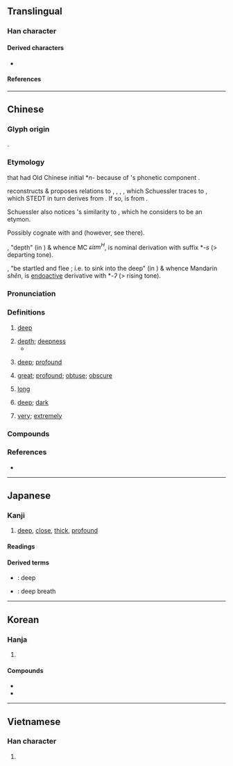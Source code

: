 {{also|探}}
{{character info}}
==Translingual==
{{stroke order|strokes=11}}

===Han character===
{{Han char|rn=85|rad=水|as=08|sn=11|four=37194|canj=EBCD|ids=⿰氵罙}}

====Derived characters====
* {{l|mul|[[𠽉]], [[𪮨]], [[𩴙]], [[𪒗]], [[𡪜]], [[𢊖]], [[𦸂]], [[𬔒]]}}

====References====
{{Han ref|kx=0632.010|dkj=17687|dj=1034.080|hdz=31662.100|uh=6DF1}}

----

==Chinese==
{{zh-forms|alt=㴱,罙,𰜿}}

===Glyph origin===
{{Han etym}}
{{Han compound|水|alt1=氵|t1=water|𥥍|ls=psc|c1=s|c2=p}}.

===Etymology===
{{zh-ref|Unger (1995)}} that  {{zh-l|深}} had Old Chinese initial *''n-'' because of {{zh-l|淰|tr=shěn}}'s phonetic component {{zh-l|念}}. 

{{zh-ref|Schuessler (2007)}} reconstructs {{och-l|深|tr=*nhəm}} & proposes relations to {{cog|lus|hniam||to be low, to sink into (land)}}, {{cog|my|နိမ့်သေ|'''နိမ့်'''သေ|low}}, {{cog|nmf|tr=kʰənim|t=to be humble}}, {{cog|bo|ནེམས་||sink a little, give way}}, which Schuessler traces to {{cog|tbq-pro|*nem||low}}, which STEDT in turn derives from {{cog|sit-pro|*s-n(i/u)(ː)p/m ~ *r/s-nyap/m||pinch, squeeze; press, oppress; submerge, sink into, west, low, soft}}. If so, {{och-l|深|tr=*nhəm}} is from {{inh|zh|sit-pro|-}}.

Schuessler also notices {{och-l|深|tr=*nhəm}}'s similarity to {{och-l|沉|tr=*d-ləm}}, which he considers to be an {{w|Mainland Southeast Asia linguistic area|areal}} etymon.

Possibly cognate with {{zh-l|探}} and {{zh-l|揇}} (however, see there).

{{och-l|深|tr=*nhəms}}, "depth" (in ''{{w|Rites of Zhou}}'') & whence MC ''ɕiɪm<sup>H</sup>'', is nominal derivation with suffix *''-s'' (> departing tone).

{{och-l|淰|tr=*nhəmʔ}}, "be startled and flee {{n-g|(of fish)}}; i.e. to sink into the deep" (in ''{{w|Liji}}'') & whence Mandarin ''shěn'', is [[endoactive]] derivative with *''-ʔ'' (> rising tone).

===Pronunciation===
{{zh-pron
|m=shēn
|m-s=sen1
|c=sam1
|c-t=sim1
|g=siin1
|h=pfs=chhṳ̂m;gd=cem1
|j=seng1
|mb=chéng
|md=chĭng
|mn=ml,jj,tw:chhim/ml:sim
|mn_note=chhim - vernacular; sim - literary
|mn-t=cim1/cing1
|mn-t_note=cim1 - Chaozhou, Shantou; cing1 - Chenghai
|w=1sen
|x=shen1
|mc=y
|oc=y
|ma=y
|cat=a,n,adv
}}
{{zh-attn-split}}

===Definitions===
{{zh-hanzi}}

# {{lb|zh|of distance}} [[deep]]
#: {{zh-ant|淺}}
# [[depth]]; [[deepness]]
#* {{zh-x|凡 輻，量 其 鑿 深 以為{wéi} 輻 廣。|For the spokes, the '''depth''' of the stud hole in the hub equals the width of the spokes.|ref=Zhouli}}
# {{lb|zh|of relationships, etc.}} [[deep]]; [[profound]]
# {{lb|zh|of difficulty}} [[great]]; [[profound]]; [[obtuse]]; [[obscure]]
#: {{zh-x|呢{ni1} 一 題 好 深。|This question is really hard to solve.|C}}
#: {{zh-x|本 書 太 深 喇，我 讀 極 都 唔 明。|This book is too hard; I still can't get it after reading it many times.|C}}
# {{lb|zh|of time}} [[long]]
# {{lb|zh|of colors}} [[deep]]; [[dark]]
#: {{zh-syn|濃}}
#: {{zh-ant|淺|淡}}
# [[very]]; [[extremely]]
#: {{zh-syn|非常}}

===Compounds===
{{zh-der|弘深|不知深淺|外寬內深|好學深思|夜深人靜|夜靜更深|思深語近|夜深|意味深長|居安資深|年深月久|孤軍深入|創鉅痛深|不深|情深骨肉|年深歲改|博大精深|情深意重|交淺言深|情深義重|德深望重|微文深詆|厚貌深情|年深日久|幽深|刻深|履薄臨深|情深似海|市場深化|憂深思遠|如臨深谷|意義深長|功深|如臨深淵|思深憂遠|城府深密|內心深處|加深|恩深義重|堅城深池|一往情深|深遠|春深似海|根深柢固|深入顯出|水深火熱|深溝堅壁|深奧|更深人靜|深坑鄉|深水炸彈|由淺入深|深探海|深人|深拱|深耕|深居簡出|深沉|欲深谿壑|深淵|源深流長|深思|深渺|深厲淺揭|深山窮谷|深不可測|汲深綆短|深化|深圖遠慮|深根固本|深惡痛嫉|深信不疑|深明大義|深入堂奧|澤深恩重|根深蒂固|文深|深根固柢|更深夜靜|深造|深澗|深語|深藏不露|深通|深墨|深宵|深閉固距|日久年深|深重|淵深|深邃|深文周納|更深|深成岩|深厚|深溝堅壘|深秋|深居九重|深深|深言|深思熟慮|水深器|深摯|極深研幾|禍結釁深|深究|環深|深信|景深|深溝高壘|根深固本|深惡痛絕|深宮|深謀遠猷|短綆汲深|深知原委|發人深省|深痼|深淵薄冰|深恐|深呼吸|深思遠慮|材高知深|深稽博考|深文巧劾|文深網密|深談|深文巧詆|研精鉤深|深藏若虛|深念|更深半夜|深淺|故劍情深|測深器|深衣|手足情深|文簡意深|深意|深更半夜|深度報導|深情|深知|火熱水深|萬丈深淵|深計遠慮|深陷|深切|深閨|深長|深谷|深識遠慮|深謀遠慮|深藏遠遁|深藏|深知灼見|深省|深源地震|深根固蒂|深情厚誼|深怕|深微|深廣|深度|深山|深妙|深叢|深入人心|深入|深仇大恨|深交|深宅大院|深夜|深耕易耨|深刻|研深覃精|深文|深湛|日久歲深|日久月深|根深葉茂|深思極慮|深入淺出|深奸巨猾|深入骨髓|雅人深致|臨深履冰|義重恩深|高岸深谷|罪孽深重|綆短汲深|高壁深塹|罪逆深重|義氣深重|重門深鎖|間深裡|葡萄深碧|衡門深巷|茂林深竹|計深慮遠|臼頭深目|罪惡深重|諱莫如深|高深莫測|縱深|莫測高深|鶼鰈情深|高舉深藏|高深|良深|高壘深溝|高壘深塹|高城深溝|高城深塹|罪業深重|超深水港|高壁深壘|軟土深掘|資深|面壁功深|精深|高壘深壁|進深|艱深|言淺意深|雪深|阻深|舐犢情深|臨深履薄|船深|遠慮深計|遠慮深思|遠引深潛|高城深池|鉤深致遠|謀慮深遠|誘敵深入|血海深仇|老謀深算|義重情深|挑戰者深淵|深都|深河|深更|深坑|深州|深圳|深處}}

===References===
* {{R:yue:Hanzi}}

{{zh-cat|Beginning}}

----

==Japanese==

===Kanji===
{{ja-kanji|grade=3|rs=水08}}

# [[deep]], [[close]], [[thick]], [[profound]]

====Readings====
{{ja-readings
|goon=しん<しん<しむ
|kanon=しん<しん<しむ
|kun=ふか-い, ふか-める, ふか-まる, ふ-ける
|nanori=み
}}

====Derived terms====
* {{ja-r|深い|ふかい}}: deep
* {{ja-r|深呼吸|しんこきゅう}}: deep breath

----

==Korean==

===Hanja===
{{ko-hanja|깊다|깊을|심}}

# {{hanja form of|심|[[deep]]}}

====Compounds====
* {{ko-l|심화|[[deepening]]|深化}}
* {{ko-l|심도|[[depth]]|深度}}

----

==Vietnamese==

===Han character===
{{vi-readings|reading=thâm, thăm, thum, thẫm|rs=水08}}

# {{rfdef|vi|sort=水08}}
